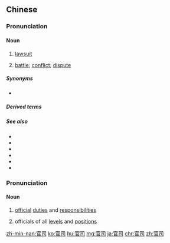 ==Chinese==
{{zh-forms}}

===Pronunciation===
{{zh-pron
|m=guānsi
|c=gun1 si1
|h=pfs=kôn-sṳ̂
|mn=koaⁿ-si
|cat=n,n
}}

====Noun====
{{zh-noun|mw=場}}

# {{lb|zh|colloquial}} [[lawsuit]]
# {{lb|zh|figuratively}} [[battle]]; [[conflict]]; [[dispute]]

=====Synonyms=====
* {{zh-l|訴訟}}

=====Derived terms=====
{{zh-der|打官司}}

=====See also=====
* {{zh-l|告狀}}
* {{zh-l|控告}}
* {{zh-l|控訴}}
* {{zh-l|起訴}}
* {{zh-l|投訴}}
* {{zh-l|指控}}

===Pronunciation===
{{zh-pron
|m=guānsī
|c=gun1 si1
|h=pfs=kôn-sṳ̂
|mn=koaⁿ-si
|cat=n,n
}}

====Noun====
{{zh-noun}}

# {{lb|zh|archaic}} [[official]] [[duty|duties]] and [[responsibilities]]
# {{lb|zh|archaic}} officials of all [[level]]s and [[position]]s

[[zh-min-nan:官司]]
[[ko:官司]]
[[hu:官司]]
[[mg:官司]]
[[ja:官司]]
[[chr:官司]]
[[zh:官司]]